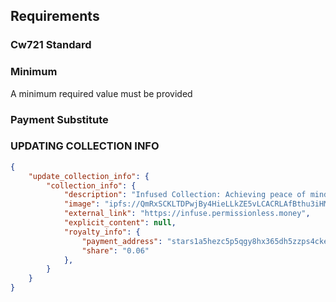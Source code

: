 

## Requirements 

### Cw721 Standard 

### Minimum 
A minimum required value must be provided

### Payment Substitute


### UPDATING COLLECTION INFO
```json
{
    "update_collection_info": {
        "collection_info": {
            "description": "Infused Collection: Achieving peace of mind through alignment of intentions and actions. Art designed by the legendary Jinxto \u003c3",
            "image": "ipfs://QmRxSCKLTDPwjBy4HieLLkZE5vLCACRLAfBthu3iHMGu2w",
            "external_link": "https://infuse.permissionless.money",
            "explicit_content": null,
            "royalty_info": {
                "payment_address": "stars1a5hezc5p5qgy8hx365dh5zzps4ckee9c6dv6k5",
                "share": "0.06"
            },
        }
    }
}
```